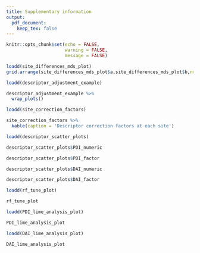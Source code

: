```yaml
---
title: Supplementary information
output: 
  pdf_document:
    keep_tex: false
---
```


```r
knitr::opts_chunk$set(echo = FALSE,
                      warning = FALSE,
                      message = FALSE)
```

```r
loadd(site_differences_mds_plot)
grid.arrange(site_differences_mds_plot$a,site_differences_mds_plot$b,nrow = 1)
```

```r
loadd(descriptor_adjustment_example)

descriptor_adjustment_example %>%
  wrap_plots()
```

```r
loadd(site_correction_factors)

site_correction_factors %>%
  kable(caption = 'Descriptor correction factors at each site')
```

```r
loadd(descriptor_scatter_plots)

descriptor_scatter_plots$PDI_numeric
```

```r
descriptor_scatter_plots$PDI_factor
```

```r
descriptor_scatter_plots$DAI_numeric
```

```r
descriptor_scatter_plots$DAI_factor
```

```r
loadd(rf_tune_plot)

rf_tune_plot
```

```r
loadd(PDI_lime_analysis_plot)

PDI_lime_analysis_plot
```

```r
loadd(DAI_lime_analysis_plot)

DAI_lime_analysis_plot
```


